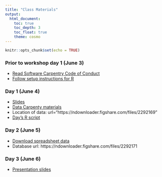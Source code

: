 ```yaml
---
title: "Class Materials"
output: 
  html_document:
    toc: true
    toc_depth: 3
    toc_float: true
    theme: cosmo
---
```


```r
knitr::opts_chunk$set(echo = TRUE)
```

### Prior to workshop day 1 (June 3)
* [Read Software Carpentry Code of Conduct](https://docs.carpentries.org/topic_folders/policies/code-of-conduct.html)
* [Follow setup instructions for R](https://datacarpentry.org/r-socialsci/setup.html)

### Day 1 (June 4)
* [Slides](https://docs.google.com/presentation/d/1l-84JaWBtBrbY-ts3rnKypRLO8YF0skyCHQfkhMPWZE/edit?usp=sharing)
* [Data Carpenty materials](https://datacarpentry.org/R-ecology-lesson/index.html)
* Location of data: url="https://ndownloader.figshare.com/files/2292169"
* [Day's R script](https://github.com/rachelss/LaSabana_Genomics/blob/master/DataCarpentry/portal_project.R)

### Day 2 (June 5)
* [Download spreadsheet data](https://ndownloader.figshare.com/files/2252083)
* Database url: https://ndownloader.figshare.com/files/2292171

### Day 3 (June 6)
* [Presentation slides](https://docs.google.com/presentation/d/1JFtv-pxMjxIgRpnd86MfBY8mKY3enDpuSolzaIwh1-0/edit?usp=sharing)
